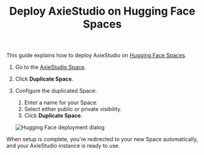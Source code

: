﻿---
title: Deploy AxieStudio on Hugging Face Spaces
slug: /deployment-hugging-face-spaces
---

This guide explains how to deploy AxieStudio on [Hugging Face Spaces](https://huggingface.co/spaces/).

1. Go to the [AxieStudio Space](https://huggingface.co/spaces/AxieStudio/AxieStudio?duplicate=true).
2. Click **Duplicate Space**.
3. Configure the duplicated Space:

   1. Enter a name for your Space.
   2. Select either public or private visibility.
   3. Click **Duplicate Space**.

   ![Hugging Face deployment dialog](/img/hugging-face-deployment.png)

When setup is complete, you're redirected to your new Space automatically, and your AxieStudio instance is ready to use.